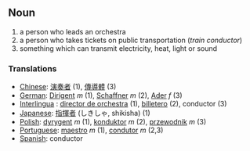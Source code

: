 == Noun ==
# a person who leads an orchestra
# a person who takes tickets on public transportation (''train conductor'')
# something which can transmit electricity, heat, light or sound

=== Translations ===
*[[Chinese]]: [[演奏]][[者]] (1), [[傳導]][[體]] (3)
*[[German]]: [[Dirigent]] ''m'' (1), [[Schaffner]] ''m'' (2), [[Ader]] ''f'' (3)
*[[Interlingua]] : [[director de orchestra]] (1), [[billetero]] (2), conductor (3)
*[[Japanese]]: [[指揮者]] (しきしゃ, shikisha) (1)
*[[Polish]]: [[dyrygent]] ''m'' (1), [[konduktor]] ''m'' (2), [[przewodnik]] ''m'' (3)
*[[Portuguese]]: [[maestro]] ''m'' (1), [[condutor]] ''m'' (2,3)
*[[Spanish]]: conductor